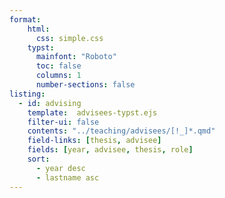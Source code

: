 ```yaml
---
format:
    html:
      css: simple.css
    typst:
      mainfont: "Roboto"
      toc: false
      columns: 1
      number-sections: false
listing: 
  - id: advising
    template:  advisees-typst.ejs
    filter-ui: false
    contents: "../teaching/advisees/[!_]*.qmd"
    field-links: [thesis, advisee]
    fields: [year, advisee, thesis, role]
    sort:
      - year desc
      - lastname asc
---
```


:::{#advising}
:::


